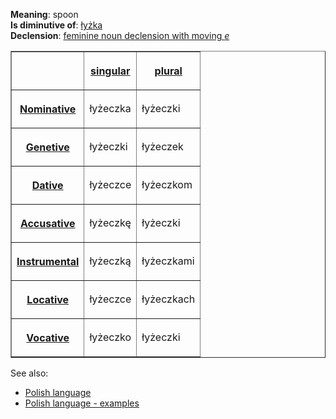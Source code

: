 '''Meaning''': spoon<br>
'''Is diminutive of''': [[Polish word - łyżka|łyżka]]<br>
'''Declension''': [[Polish language - feminine noun declension with moving e|feminine noun declension with moving ''e'']]

<table border=1>
<tr><th><th>[[Polish language - singular number|singular]]<th>[[Polish language - plural number|plural]]</tr>
<tr><th>[[Polish language - nominative|Nominative]]<td>łyżeczka<td>łyżeczki</tr>
<tr><th>[[Polish language - genetive|Genetive]]<td>łyżeczki<td>łyżeczek</tr>
<tr><th>[[Polish language - dative|Dative]]<td>łyżeczce<td>łyżeczkom</tr>
<tr><th>[[Polish language - accusative|Accusative]]<td>łyżeczkę<td>łyżeczki</tr>
<tr><th>[[Polish language - instrumental|Instrumental]]<td>łyżeczką<td>łyżeczkami</tr>
<tr><th>[[Polish language - locative|Locative]]<td>łyżeczce<td>łyżeczkach</tr>
<tr><th>[[Polish language - vocative|Vocative]]<td>łyżeczko<td>łyżeczki</tr>
</table>

See also:
* [[Polish language]]
* [[Polish language - examples]]